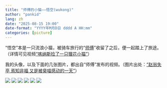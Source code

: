 ```yaml
---
title: "师傅的小猫——悟空(wukong)"
author: "pankid"
lang: zh
date: "2025-08-15 19:00"
date-format: "YYYY年M月D日 dddd A HH:mm"
categories: [picture]
---
```


“悟空”本是一只流浪小猫，被骑车旅行的“[师傅](https://space.bilibili.com/99530095)”收留了之后，便一起踏上了旅途。（详情可见视频[“喀纳斯捡了一只狸花小猫”](https://www.bilibili.com/video/BV1ztSeYxEgp/?share_source=copy_web&vd_source=07700431433a89839e8bf7ffe0e333e3)）  

我的头像，以及下面的几张图片，都出自“师傅”发布的视频。（图片出处：[“赵翁失亭 焉知非福 又是被臭喵感动的一天”](https://www.bilibili.com/video/BV12CkNYTEGD/?share_source=copy_web&vd_source=07700431433a89839e8bf7ffe0e333e3)）

![](wukong1.jpeg)
![](wukong2.jpeg)
![](wukong3.jpeg)
![](wukong4.jpeg)
![](wukong5.jpeg)
![](wukong6.jpeg)